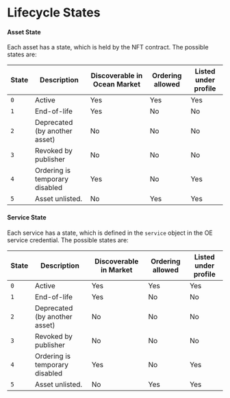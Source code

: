 # Lifecycle States

#### Asset State

Each asset has a state, which is held by the NFT contract. The possible states are:

| State | Description                    | Discoverable in Ocean Market | Ordering allowed | Listed under profile |
| ----- | ------------------------------ | ---------------------------- | ---------------- | -------------------- |
| `0`   | Active                         | Yes                          | Yes              | Yes                  |
| `1`   | End-of-life                    | Yes                          | No               | No                   |
| `2`   | Deprecated (by another asset)  | No                           | No               | No                   |
| `3`   | Revoked by publisher           | No                           | No               | No                   |
| `4`   | Ordering is temporary disabled | Yes                          | No               | Yes                  |
| `5`   | Asset unlisted.                | No                           | Yes              | Yes                  |

#### Service State

Each service has a state, which is defined in the `service` object in the OE service credential. The possible states are:

| State | Description                    | Discoverable in Market | Ordering allowed | Listed under profile |
| ----- | ------------------------------ | ---------------------- | ---------------- | -------------------- |
| `0`   | Active                         | Yes                    | Yes              | Yes                  |
| `1`   | End-of-life                    | Yes                    | No               | No                   |
| `2`   | Deprecated (by another asset)  | No                     | No               | No                   |
| `3`   | Revoked by publisher           | No                     | No               | No                   |
| `4`   | Ordering is temporary disabled | Yes                    | No               | Yes                  |
| `5`   | Asset unlisted.                | No                     | Yes              | Yes                  |
